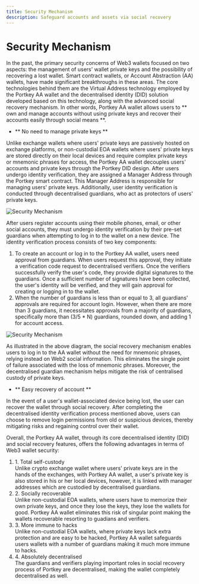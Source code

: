 ```yaml
---
title: Security Mechanism
description: Safeguard accounts and assets via social recovery
---
```


# Security Mechanism

In the past, the primary security concerns of Web3 wallets focused on two aspects: the management of users' wallet private keys and the possibility of recovering a lost wallet. Smart contract wallets, or Account Abstraction (AA) wallets, have made significant breakthroughs in these areas. The core technologies behind them are the Virtual Address technology employed by the Portkey AA wallet and the decentralised identity (DID) solution developed based on this technology, along with the advanced social recovery mechanism. In other words, Portkey AA wallet allows users to ** own and manage accounts without using private keys and recover their accounts easily through social means **.

- ** No need to manage private keys **

Unlike exchange wallets where users' private keys are passively hosted on exchange platforms, or non-custodial EOA wallets where users' private keys are stored directly on their local devices and require complex  private keys or mnemonic phrases for access, the Portkey AA wallet decouples users' accounts and private keys through the Portkey DID design. After users undergo identity verification, they are assigned a Manager Address through the Portkey smart contract. This Manager Address is responsible for managing users' private keys. Additionally, user identity verification is conducted through decentralised guardians, who act as protectors of users' private keys.

![Security Mechanism](/img/security-mechanism.png)

After users register accounts using their mobile phones, email, or other social accounts, they must undergo identity verification by their pre-set guardians when attempting to log in to the wallet on a new device. The identity verification process consists of two key components:

1. To create an account or log in to the Portkey AA wallet, users need approval from guardians. When users request this approval, they initiate a verification code request to decentralised verifiers. Once the verifiers successfully verify the user's code, they provide digital signatures to the guardians. Once a sufficient number of signatures have been collected, the user's identity will be verified, and they will gain approval for creating or logging in to the wallet.
2. When the number of guardians is less than or equal to 3, all guardians' approvals are required for account login. However, when there are more than 3 guardians, it necessitates approvals from a majority of guardians, specifically more than (3/5 * N) guardians, rounded down, and adding 1 for account access.

![Security Mechanism](/img/security-mechanism-guardian.png)

As illustrated in the above diagram, the social recovery mechanism enables users to log in to the AA wallet without the need for mnemonic phrases, relying instead on Web2 social information. This eliminates the single point of failure associated with the loss of mnemonic phrases. Moreover, the decentralised guardian mechanism helps mitigate the risk of centralised custody of private keys.

- ** Easy recovery of account **

In the event of a user's wallet-associated device being lost, the user can recover the wallet through social recovery. After completing the decentralised identity verification process mentioned above, users can choose to remove login permissions from old or suspicious devices, thereby mitigating risks and regaining control over their wallet.


Overall, the Portkey AA wallet, through its core decentralised identity (DID) and social recovery features, offers the following advantages in terms of Web3 wallet security:

<ol
  class="security-mechanism"
>

  <li>
    1. Total self-custody <br /> Unlike crypto exchange wallet where users' private keys are in the hands of the exchanges, with Portkey AA wallet, a user's private key is also stored in his or her local devices, however, it is linked with manager addresses which are custodied by decentralised guardians.   </li>
  <li>
    2. Socially recoverable <br /> Unlike non-custodial EOA wallets, where users have to memorize their own private keys, and once they lose the keys, they lose the wallets for good. Portkey AA wallet eliminates this risk of singular point making the wallets recoverable resorting to guadians and verifiers.
  </li>
  <li>
    3. More immune to hacks <br />
    Unlike non-custodial EOA wallets, where private keys lack extra protection and are easy to be hacked, Portkey AA wallet safeguards users wallets with a number of guardians making it much more immune to hacks.
  </li>
  <li>
    4. Absolutely decentralised <br />
    The guardians and verifiers playing important roles in social recovery process of Portkey are decentralised, making the wallet completely decentralised as well. 
  </li>
</ol>
